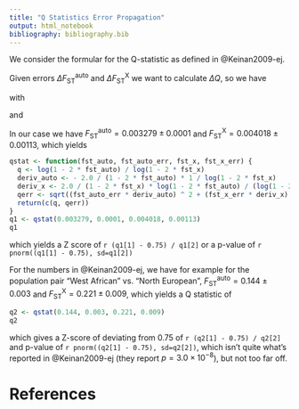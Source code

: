 ```yaml
---
title: "Q Statistics Error Propagation"
output: html_notebook
bibliography: bibliography.bib
---
```


We consider the formular for the Q-statistic as defined in @Keinan2009-ej.

\begin{equation}
    Q = \frac{\log(1 - 2E(F_\text{ST}^\text{auto}))}{\log(1 - 2E(F_\text{ST}^\text{X}))}
\end{equation}

Given errors $\Delta F_\text{ST}^\text{auto}$ and $\Delta F_\text{ST}^\text{X}$ we want to calculate $\Delta Q$, so we have

\begin{equation}
    \Delta Q = \sqrt{\left(
    \left(\Delta F_\text{ST}^\text{auto} \frac{\partial Q}{\partial F_\text{ST}^\text{auto}}\right)^2 +
    \left(\Delta F_\text{ST}^\text{X} \frac{\partial Q}{\partial F_\text{ST}^\text{X}}\right)^2
    \right)}
\end{equation}

with
\begin{equation}
    \frac{\partial Q}{\partial F_\text{ST}^\text{auto}} = 
    -\frac{2}{(1 - 2E(F_\text{ST}^\text{auto}))}
    \frac{1}{\log(1 - 2E(F_\text{ST}^\text{X}))}
\end{equation}

and
\begin{equation}
    \frac{\partial Q}{\partial F_\text{ST}^\text{X}} = 
    \frac{2}{(1 - 2E(F_\text{ST}^\text{X}))}
    \frac{\log(1 - 2E(F_\text{ST}^\text{auto}))}{(\log(1 - 2E(F_\text{ST}^\text{X})))^2}
\end{equation}

In our case we have $F_\text{ST}^\text{auto} = 0.003279 \pm 0.0001$ and $F_\text{ST}^\text{X} = 0.004018 \pm 0.00113$, which yields
```r
qstat <- function(fst_auto, fst_auto_err, fst_x, fst_x_err) {
  q <- log(1 - 2 * fst_auto) / log(1 - 2 * fst_x)
  deriv_auto <- - 2.0 / (1 - 2 * fst_auto) * 1 / log(1 - 2 * fst_x)
  deriv_x <- 2.0 / (1 - 2 * fst_x) * log(1 - 2 * fst_auto) / (log(1 - 2 * fst_x) ^ 2)
  qerr <- sqrt((fst_auto_err * deriv_auto) ^ 2 + (fst_x_err * deriv_x) ^ 2)
  return(c(q, qerr))
}
q1 <- qstat(0.003279, 0.0001, 0.004018, 0.00113)
q1
```

which yields a Z score of `r (q1[1] - 0.75) / q1[2]` or a p-value of `r pnorm((q1[1] - 0.75), sd=q1[2])`

For the numbers in @Keinan2009-ej, we have for example for the population pair "West African" vs. "North European", $F_\text{ST}^\text{auto} =  0.144 \pm 0.003$ and $F_\text{ST}^\text{X} = 0.221 \pm 0.009$, which yields a Q statistic of

```R
q2 <- qstat(0.144, 0.003, 0.221, 0.009)
q2
```

which gives a Z-score of deviating from 0.75 of `r (q2[1] - 0.75) / q2[2]` and p-value of `r pnorm((q2[1] - 0.75), sd=q2[2])`, which isn't quite what's reported in @Keinan2009-ej (they report $p=3.0\times 10^{-8}$), but not too far off.



# References


